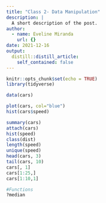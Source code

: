```yaml
---
title: "Class 2- Data Manipulation"
description: |
  A short description of the post.
author:
  - name: Eveline Miranda
    url: {}
date: 2021-12-16
output:
  distill::distill_article:
    self_contained: false
---
```



```r
knitr::opts_chunk$set(echo = TRUE)
library(tidyverse)
```

```r
data(cars)

plot(cars, col="blue")
hist(cars$speed)

summary(cars)
attach(cars)
hist(speed)
class(dist)
length(speed)
unique(speed)
head(cars, 3)
tail(cars, 10)
cars[, 1]
cars[1:25,]
cars[1:10,1]

#Functions
?median
```


